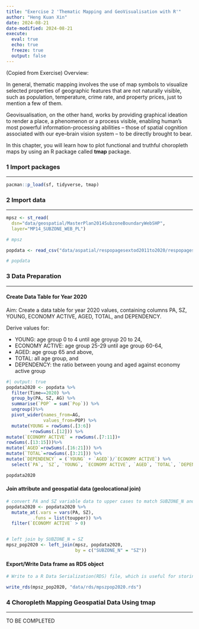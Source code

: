 ```yaml
---
title: "Exercise 2 'Thematic Mapping and GeoVisualisation with R'"
author: "Heng Kuan Xin"
date: 2024-08-21
date-modified: 2024-08-21
execute:
  eval: true
  echo: true
  freeze: true
  output: false
---
```


(Copied from Exercise) Overview: 

In general, thematic mapping involves the use of map symbols to visualize selected properties of geographic features that are not naturally visible, such as population, temperature, crime rate, and property prices, just to mention a few of them.

Geovisualisation, on the other hand, works by providing graphical ideation to render a place, a phenomenon or a process visible, enabling human’s most powerful information-processing abilities – those of spatial cognition associated with our eye–brain vision system – to be directly brought to bear.

In this chapter, you will learn how to plot functional and truthful choropleth maps by using an R package called **tmap** package.

### 1 Import packages

------------------------------------------------------------------------

```r

pacman::p_load(sf, tidyverse, tmap)

```

### 2 Import data

------------------------------------------------------------------------

```r

mpsz <- st_read(
  dsn="data/geospatial/MasterPlan2014SubzoneBoundaryWebSHP",
  layer="MP14_SUBZONE_WEB_PL")

# mpsz

popdata <- read_csv("data/aspatial/respopagesextod2011to2020/respopagesextod2011to2020.csv", show_col_types = FALSE)

# popdata

```

### 3 Data Preparation

------------------------------------------------------------------------

#### Create Data Table for Year 2020

Aim: Create a data table for year 2020 values, containing columns PA, SZ, YOUNG, ECONOMY ACTIVE, AGED, TOTAL, and DEPENDENCY.

Derive values for:

-   YOUNG: age group 0 to 4 until age groyup 20 to 24,
-   ECONOMY ACTIVE: age group 25-29 until age group 60-64,
-   AGED: age group 65 and above,
-   TOTAL: all age group, and
-   DEPENDENCY: the ratio between young and aged against economy active group

```r
#| output: true
popdata2020 <- popdata %>%
  filter(Time==2020) %>%
  group_by(PA, SZ, AG) %>%
  summarise(`POP` = sum(`Pop`)) %>%
  ungroup()%>%
  pivot_wider(names_from=AG, 
              values_from=POP) %>%
  mutate(YOUNG = rowSums(.[3:6])
         +rowSums(.[12])) %>%
mutate(`ECONOMY ACTIVE` = rowSums(.[7:11])+
rowSums(.[13:15]))%>%
mutate(`AGED`=rowSums(.[16:21])) %>%
mutate(`TOTAL`=rowSums(.[3:21])) %>%  
mutate(`DEPENDENCY` = (`YOUNG` + `AGED`)/`ECONOMY ACTIVE`) %>%
  select(`PA`, `SZ`, `YOUNG`, `ECONOMY ACTIVE`, `AGED`, `TOTAL`, `DEPENDENCY`)

popdata2020
```

#### Join attribute and geospatial data (geolocational join)

```r

# convert PA and SZ variable data to upper cases to match SUBZONE_N and PLN_AREA_N of mspz
popdata2020 <- popdata2020 %>%
  mutate_at(.vars = vars(PA, SZ), 
          .funs = list(toupper)) %>%
  filter(`ECONOMY ACTIVE` > 0)


# left join by SUBZONE_N = SZ
mpsz_pop2020 <- left_join(mpsz, popdata2020,
                          by = c("SUBZONE_N" = "SZ"))

```

#### Export/Write Data frame as RDS object

```r

# Write to a R Data Serialization(RDS) file, which is useful for storing state of objects between R sessions

write_rds(mpsz_pop2020, "data/rds/mpszpop2020.rds")

```

### 4 Choropleth Mapping Geospatial Data Using tmap

------------------------------------------------------------------------

TO BE COMPLETED
